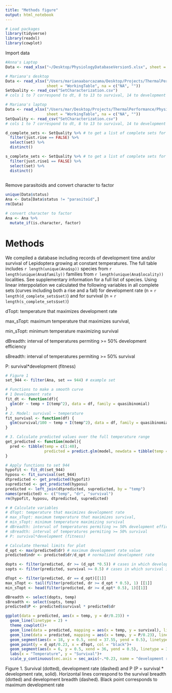 ```yaml
---
title: "Methods figure"
output: html_notebook
---
```


```r
# Load packages
library(tidyverse)
library(readxl)
library(cowplot)
```
 
Import data
```r
#Anna's Laptop
Data <- read_xlsx("~/Desktop/PhysiologyDatabaseVersion5.xlsx", sheet = "WorkingTable", na = c("NA", ""))
```


```r
# Mariana's desktop
Data <- read_xlsx("/Users/marianaabarcazama/Desktop/Projects/ThermalPerformance/PhysiologyDatabaseVersion5.xlsx", 
                  sheet = "WorkingTable", na = c("NA", "")) 
SetQuality <- read_csv("SetCharacterization.csv")
# cols 1 to 7 correspond to dt, 8 to 13 to survival, 14 to development time

```

```r
# Mariana's laptop
Data <- read_xlsx("/Users/mar/Desktop/Projects/ThermalPerformance/PhysiologyDatabaseVersion5.xlsx", 
                  sheet = "WorkingTable", na = c("NA", "")) 
SetQuality <- read_csv("SetCharacterization.csv")
# cols 1 to 7 correspond to dt, 8 to 13 to survival, 14 to development time

d_complete_sets <- SetQuality %>% # to get a list of complete sets for dt
  filter(just.rise == FALSE) %>% 
  select(set) %>% 
  distinct()

s_complete_sets <- SetQuality %>% # to get a list of complete sets for survival
  filter(just.rise1 == FALSE) %>% 
  select(set) %>% 
  distinct()
  
```

Remove parasitoids and convert character to factor
```r
unique(Data$status)
Ana <- Data[Data$status != "parasitoid",]
rm(Data)

# convert character to factor
Ana <- Ana %>%
  mutate_if(is.character, factor)
```

# Methods
We compiled a database including records of development time and/or survival  of Lepidoptera growing at constant temperatures. The full table includes `r length(unique(Ana$sp))` species from `r length(unique(Ana$family))` families from `r length(unique(Ana$locality))` localities. See supplementary information for a full list of species.
Using linear interppolation we calculated the following variables in all complete sets (curves including both a rise and a fall) for development rate (n = `r length(d_complete_sets$set)`) and for survival (n = `r length(s_complete_sets$set)`)

dTopt: temperature that maximizes development rate

max_sTopt: maximum temperature that maximizes survival, 

min_sTopt: minimum temperature maximizing survival

dBreadth: interval of temperatures permiting >= 50% development efficiency

sBreadth: interval of temperatures permiting >= 50% survival

P: survival*development (fitness)

```r
# Figure 1
set_944 <- filter(Ana, set == 944) # example set

# Functions to make a smooth curve 
# 1 Development rate
fit_dt <- function(df){
  glm(dr ~ temp + I(temp^2), data = df, family = quasibinomial)
}
# 2. Model: survival ~ temperature 
fit_survival <- function(df) {
  glm(survival/100 ~ temp + I(temp^2), data = df, family = quasibinomial)
}

# 3. Calculate predicted values over the full temperature range
get_predicted <- function(model){
  pred <- tibble(temp = c(1:40), 
                 predicted = predict.glm(model, newdata = tibble(temp = c(1:40)), type = "response"))
}

# Apply functions to set 944
hypofit <- fit_dt(set_944)
hyposu <- fit_survival(set_944)
dtpredicted <- get_predicted(hypofit)
supredicted <- get_predicted(hyposu)
predicted <- left_join(dtpredicted, supredicted, by = "temp")
names(predicted) <- c("temp", "dr", "survival")
rm(hypofit, hyposu, dtpredicted, supredicted)

```


```r
# # Calculate variables
# dTopt: temperature that maximizes development rate
# max_sTopt: maximum temperature that maximizes survival, 
# min_sTopt: minimum temperature maximizing survival
# dBreadth: interval of temperatures permiting >= 50% development efficiency
# sBreadth: interval of temperatures permiting >= 50% survival
# P: survival*development (fitness)

# Calculate thermal limits for plot
d_opt <- max(predicted$dr) # maximum development rate value
predicted$ndr <- predicted$dr/d_opt # normalized development rate

dopts <- filter(predicted, dr >= (d_opt *0.5)) # cases in which development rate is at 50% efficiency or both
sopts <- filter(predicted, survival >= 0.5) # cases in which survival is at 50% efficiency or both

dTopt <- filter(predicted, dr == d_opt)[[1]] 
max_sTopt <- tail(filter(predicted, dr >= d_opt * 0.5), 1) [[1]]
min_sTopt <- head(filter(predicted, dr >= d_opt* 0.5), 1)[[1]]

dBreadth <- select(dopts, temp)
sBreadth <- select(sopts, temp)
predicted$P <- predicted$survival * predicted$dr

ggplot(data = predicted, aes(x = temp, y = dr/0.23)) + 
  geom_line(linetype = 2) +
  theme_cowplot()+
  geom_line(data = predicted, mapping = aes(x = temp, y = survival), linetype = 3)+
  geom_line(data = predicted, mapping = aes(x = temp, y = P/0.23), linetype = 1)+
  geom_segment(aes(x = 18, y = 0.5, xend = 37.55, yend = 0.5), linetype = 2)+
  geom_point(y = d_opt/0.23, x = dTopt, col = "black")+
  geom_segment(aes(x = 6, y = 0.5, xend = 36, yend = 0.5), linetype = 3)+
  labs(x = "Temperature", y = "Survival")+
  scale_y_continuous(sec.axis = sec_axis(~.*0.23, name = "development rate, P"))


```
Figure 1. Survival (dotted), development rate (dashed) and P (P = survival * development rate, solid). Horizontal lines correspond to the survival breadth (dotted) and development breadth (dashed). Black point corresponds to maximum development rate

